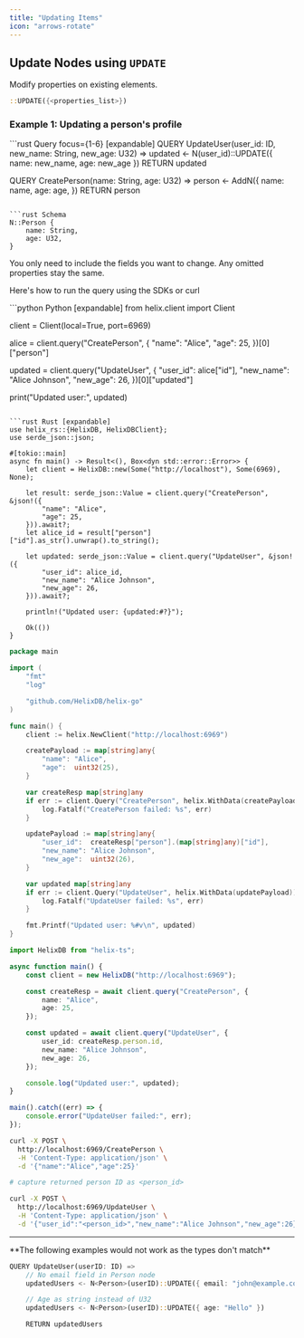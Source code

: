 ```yaml
---
title: "Updating Items"
icon: "arrows-rotate"
---
```


## Update Nodes using `UPDATE` &nbsp;

Modify properties on existing elements.

```rust
::UPDATE({<properties_list>})
```


### Example 1: Updating a person's profile

<CodeGroup>
```rust Query focus={1-6} [expandable]
QUERY UpdateUser(user_id: ID, new_name: String, new_age: U32) =>
    updated <- N<Person>(user_id)::UPDATE({
        name: new_name,
        age: new_age
    })
    RETURN updated

QUERY CreatePerson(name: String, age: U32) =>
    person <- AddN<Person>({
        name: name,
        age: age,
    })
    RETURN person
```

```rust Schema
N::Person {
    name: String,
    age: U32,
}
```
</CodeGroup>

<Info>
You only need to include the fields you want to change. Any omitted properties stay the same.
</Info>

Here's how to run the query using the SDKs or curl

<CodeGroup>
```python Python [expandable]
from helix.client import Client

client = Client(local=True, port=6969)

alice = client.query("CreatePerson", {
    "name": "Alice",
    "age": 25,
})[0]["person"]

updated = client.query("UpdateUser", {
    "user_id": alice["id"],
    "new_name": "Alice Johnson",
    "new_age": 26,
})[0]["updated"]

print("Updated user:", updated)
```

```rust Rust [expandable]
use helix_rs::{HelixDB, HelixDBClient};
use serde_json::json;

#[tokio::main]
async fn main() -> Result<(), Box<dyn std::error::Error>> {
    let client = HelixDB::new(Some("http://localhost"), Some(6969), None);

    let result: serde_json::Value = client.query("CreatePerson", &json!({
        "name": "Alice",
        "age": 25,
    })).await?;
    let alice_id = result["person"]["id"].as_str().unwrap().to_string();

    let updated: serde_json::Value = client.query("UpdateUser", &json!({
        "user_id": alice_id,
        "new_name": "Alice Johnson",
        "new_age": 26,
    })).await?;

    println!("Updated user: {updated:#?}");

    Ok(())
}
```

```go Go [expandable]
package main

import (
    "fmt"
    "log"

    "github.com/HelixDB/helix-go"
)

func main() {
    client := helix.NewClient("http://localhost:6969")

    createPayload := map[string]any{
        "name": "Alice",
        "age":  uint32(25),
    }

    var createResp map[string]any
    if err := client.Query("CreatePerson", helix.WithData(createPayload)).Scan(&createResp); err != nil {
        log.Fatalf("CreatePerson failed: %s", err)
    }

    updatePayload := map[string]any{
        "user_id":  createResp["person"].(map[string]any)["id"],
        "new_name": "Alice Johnson",
        "new_age":  uint32(26),
    }

    var updated map[string]any
    if err := client.Query("UpdateUser", helix.WithData(updatePayload)).Scan(&updated); err != nil {
        log.Fatalf("UpdateUser failed: %s", err)
    }

    fmt.Printf("Updated user: %#v\n", updated)
}
```

```typescript TypeScript [expandable]
import HelixDB from "helix-ts";

async function main() {
    const client = new HelixDB("http://localhost:6969");

    const createResp = await client.query("CreatePerson", {
        name: "Alice",
        age: 25,
    });

    const updated = await client.query("UpdateUser", {
        user_id: createResp.person.id,
        new_name: "Alice Johnson",
        new_age: 26,
    });

    console.log("Updated user:", updated);
}

main().catch((err) => {
    console.error("UpdateUser failed:", err);
});
```

```bash Curl [expandable]
curl -X POST \
  http://localhost:6969/CreatePerson \
  -H 'Content-Type: application/json' \
  -d '{"name":"Alice","age":25}'

# capture returned person ID as <person_id>

curl -X POST \
  http://localhost:6969/UpdateUser \
  -H 'Content-Type: application/json' \
  -d '{"user_id":"<person_id>","new_name":"Alice Johnson","new_age":26}'
```
</CodeGroup>

---

<Danger>
**The following examples would not work as the types don't match**
</Danger>

```rust
QUERY UpdateUser(userID: ID) =>
    // No email field in Person node
    updatedUsers <- N<Person>(userID)::UPDATE({ email: "john@example.com" })

    // Age as string instead of U32
    updatedUsers <- N<Person>(userID)::UPDATE({ age: "Hello" })

    RETURN updatedUsers
```
